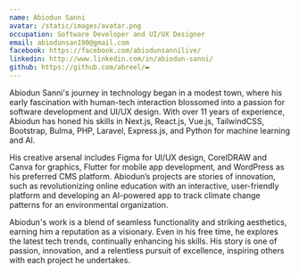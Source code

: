 ```yaml
---
name: Abiodun Sanni
avatar: /static/images/avatar.png
occupation: Software Developer and UI/UX Designer
email: abiodunsan190@gmail.com
facebook: https://facebook.com/abiodunsannilive/
linkedin: http://www.linkedin.com/in/abiodun-sanni/
github: https://github.com/abreel/▬
---
```


Abiodun Sanni's journey in technology began in a modest town, where his early fascination with human-tech interaction blossomed into a passion for software development and UI/UX design. With over 11 years of experience, Abiodun has honed his skills in Next.js, React.js, Vue.js, TailwindCSS, Bootstrap, Bulma, PHP, Laravel, Express.js, and Python for machine learning and AI.

His creative arsenal includes Figma for UI/UX design, CorelDRAW and Canva for graphics, Flutter for mobile app development, and WordPress as his preferred CMS platform. Abiodun’s projects are stories of innovation, such as revolutionizing online education with an interactive, user-friendly platform and developing an AI-powered app to track climate change patterns for an environmental organization.

Abiodun's work is a blend of seamless functionality and striking aesthetics, earning him a reputation as a visionary. Even in his free time, he explores the latest tech trends, continually enhancing his skills. His story is one of passion, innovation, and a relentless pursuit of excellence, inspiring others with each project he undertakes.
